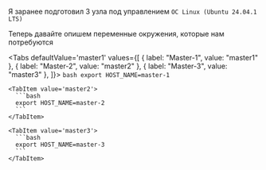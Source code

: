 
Я заранее подготовил 3 узла под управлением ```OC Linux (Ubuntu 24.04.1 LTS)```

Теперь давайте опишем переменные окружения, которые нам потребуются

<Tabs 
    defaultValue='master1'
    values={[
        { label: "Master-1", value: "master1" },
        { label: "Master-2", value: "master2" },
        { label: "Master-3", value: "master3" },
    ]}>
    <TabItem value='master1'>
      ```bash
      export HOST_NAME=master-1
      ```
    </TabItem>

    <TabItem value='master2'>
      ```bash
      export HOST_NAME=master-2
      ```
    </TabItem>

    <TabItem value='master3'>
      ```bash
      export HOST_NAME=master-3
      ```
    </TabItem>
</Tabs>

<K8sEnv />

